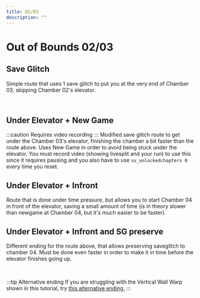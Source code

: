 ---
title: 02/03
description: ""
---

# Out of Bounds 02/03


<Tabs queryString="tab" defaultValue="beginner" className="tabs tabs--block">
<TabItem value="beginner" label="Beginner" attributes={{className: "beginner"}}>

## Save Glitch

Simple route that uses 1 save glitch to put you at the very end of Chamber 03, skipping Chamber 02's elevator.

<YouTube url="https://youtu.be/YBzFV1yr4og"/>
<br/>

## Under Elevator + New Game

:::caution Requires video recording
:::
Modified save glitch route to get under the Chamber 03's elevator, finishing the chamber a bit faster than the route above. Uses New Game in
order to avoid being stuck under the elevator. You must record video (showing livesplit and your run) to use this since it requires pausing and you also have to use `sv_unlockedchapters 0` 
every time you reset.

<YouTube url="https://www.youtube.com/watch?v=QTb8TxCiHqE"/>

</TabItem>
<TabItem value="intermediate" label="Intermediate" attributes={{className: "intermediate"}}>

## Under Elevator + Infront

Route that is done under time pressure, but allows you to start Chamber 04 in front of the elevator, saving a small amount of time (is in theory
slower than newgame at Chamber 04, but it's much easier to be faster).

<YouTube url="https://youtu.be/ytzPJrgGQrI"/>

</TabItem>
<TabItem value="advanced" label="Advanced" attributes={{className: "advanced"}}>

## Under Elevator + Infront and SG preserve

Different ending for the route above, that allows preserving saveglitch to chamber 04. Must be done even faster in order to make it in time
before the elevator finishes going up.

<YouTube url="https://youtu.be/DyTGyvT8cOY"/>
<br/>

:::tip Alternative ending
If you are struggling with the Vertical Wall Warp shown in this tutorial, try [this alternative ending.](https://youtu.be/XndSF_7OPXo)
:::

</TabItem>
</Tabs>